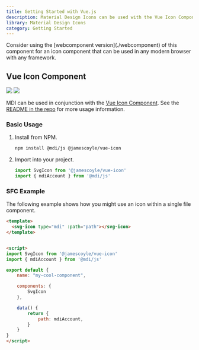 ```yaml
---
title: Getting Started with Vue.js
description: Material Design Icons can be used with the Vue Icon Component.
library: Material Design Icons
category: Getting Started
---
```


<Note>
  Consider using the [webcomponent version](./webcomponent) of this component for an icon component that can be used in any modern browser with any framework.
</Note>

## Vue Icon Component

[![](https://chips.james-coyle.now.sh/npm/version/@jamescoyle/vue-icon)](https://www.npmjs.com/package/@jamescoyle/vue-icon)
[![](https://chips.james-coyle.now.sh/npm/downloads/@jamescoyle/vue-icon)](https://www.npmjs.com/package/@jamescoyle/vue-icon)

MDI can be used in conjunction with the [Vue Icon Component](https://www.npmjs.com/package/@jamescoyle/vue-icon). See the [README in the repo](https://www.npmjs.com/package/@jamescoyle/vue-icon) for more usage information. 

### Basic Usage

1. Install from NPM.

   ```bash
   npm install @mdi/js @jamescoyle/vue-icon
   ```

2. Import into your project.

   ```js
   import SvgIcon from '@jamescoyle/vue-icon'
   import { mdiAccount } from '@mdi/js'
   ```

### SFC Example
The following example shows how you might use an icon within a single file component.

```html
<template>
  <svg-icon type="mdi" :path="path"></svg-icon>
</template>


<script>
import SvgIcon from '@jamescoyle/vue-icon'
import { mdiAccount } from '@mdi/js'

export default {
	name: "my-cool-component",

	components: {
		SvgIcon
	},

	data() {
		return {
	  		path: mdiAccount,
		}
	}
}
</script>
```

